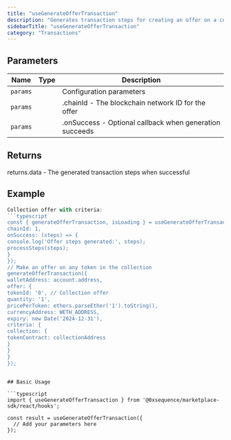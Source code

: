 ```yaml
---
title: "useGenerateOfferTransaction"
description: "Generates transaction steps for creating an offer on a collectible This hook creates a mutation that calls the marketplace API to generate the necessary transaction steps for making an offer. It automatically detects the connected wallet type and handles date conversion for offer expiry."
sidebarTitle: "useGenerateOfferTransaction"
category: "Transactions"
---
```


## Parameters

| Name | Type | Description |
|------|------|-------------|
| `params` |  | Configuration parameters |
| `params` |  | .chainId - The blockchain network ID for the offer |
| `params` |  | .onSuccess - Optional callback when generation succeeds |

## Returns

returns.data - The generated transaction steps when successful

## Example

```typescript
Collection offer with criteria:
```typescript
const { generateOfferTransaction, isLoading } = useGenerateOfferTransaction({
chainId: 1,
onSuccess: (steps) => {
console.log('Offer steps generated:', steps);
processSteps(steps);
}
});
// Make an offer on any token in the collection
generateOfferTransaction({
walletAddress: account.address,
offer: {
tokenId: '0', // Collection offer
quantity: '1',
pricePerToken: ethers.parseEther('1').toString(),
currencyAddress: WETH_ADDRESS,
expiry: new Date('2024-12-31'),
criteria: {
collection: {
tokenContract: collectionAddress
}
}
}
});
```
```

## Basic Usage

```typescript
import { useGenerateOfferTransaction } from '@0xsequence/marketplace-sdk/react/hooks';

const result = useGenerateOfferTransaction({
  // Add your parameters here
});
```

